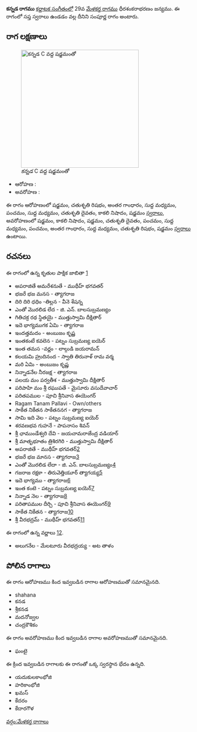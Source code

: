 {{Infobox ragam
	| name          	= కన్నడ
	| synonym	    	= 
	| mela          	= 
	| chakra        	= 
	| janaka        	= 
	| type          	= సంపూర్ణ
	| arohanam      	= {{svaraC|S|R2|G3|M1|P|M1|D2|N3|S'}} 
	| avarohanam    	= {{svaraC|S'|N3|S|D2|P|M1|P|G3|M1|R2|S}}
	| jeeva         	=
	| chhaya        	=
	| nyasa         	=
	| vishesha      	= 
	| equivalent  		= 
}}
{{కర్ణాటక సంగీత రాగాలు}}
'''కన్నడ రాగము''' [[కర్ణాటక సంగీతం]]లో 29వ [[మేళకర్త రాగము]] ధీరశంకరాభరణం జన్యము.  ఈ రాగంలో సప్త స్వరాలు ఉండడం వల్ల దీనిని సంపూర్ణ రాగం అంటారు.


==రాగ లక్షణాలు==
[[Image:kannada_kb2wiki.png|thumb|right|316px|''కన్నడ'' C వద్ద షడ్జమంతో]]

* ఆరోహణ : {{svaraC|S|R2|G3|M1|P|M1|D2|N3|S'}} 
* అవరోహణ : {{svaraC|S'|N3|S|D2|P|M1|P|G3|M1|R2|S}}

ఈ రాగం ఆరోహణంలో షడ్జమం, చతుశృతి రిషభం, అంతర గాంధారం, సుద్ద మధ్యమం, పంచమం, సుద్ద మధ్యమం, చతుశృతి దైవతం, కాకలి  నిషాదం, షడ్జమం [[స్వరాలు]], అవరోహణంలో షడ్జమం, కాకలి  నిషాదం, షడ్జమం, చతుశృతి దైవతం, పంచమం, సుద్ద మధ్యమం, పంచమం, అంతర గాంధారం, సుద్ద మధ్యమం, చతుశృతి రిషభం, షడ్జమం [[స్వరాలు]] ఉంటాయి.

==రచనలు==
ఈ రాగంలో ఉన్న కృతుల పాక్షిక జాబితా [https://github.com/ssrihari/ragavardhini/blob/master/ragas/kritis.psv]
* అపరాజితే అమరేశనుతే - ముథీహ్ భగవతర్
* భజరే భజ మనస - త్యాగరాజ
* దిరి దిరి ధధిం -తిల్లన - వీనె శేషన్న
* ఎంతో  మొరలిడ లేద - జి. ఎన్. బాలసుబ్రమణ్యం
* గితిచక్ర రథ స్థితయై - ముత్తుస్వామి దీక్షితార్
* ఇదె   భాగ్యముగక ఏమి - త్యాగరాజ
* ఇందత్తమదం - అంబుజం కృష్ణ
* ఇంతకంటే కవలెన - పట్నం సుబ్రమణ్య ఐయెర్
* ఇంత తమస -వర్ణం - లాల్గుడి జయరామన్
* కలయమి హ్రుదినంద - స్వాతి తిరునాళ్ రామ వర్మ
* మరి ఏమి - అంబుజం కృష్ణ
* నిన్నాడనేల నీరజక్ష - త్యాగరాజ
* పలయ మం పర్వతీశ - ముత్తుస్వామి దీక్షితార్
* పరిపాహి మం  శ్రీ రఘుపతే - మైసూరు వసుదేవాచార్
* పరితపముల - పూచి శ్రీనివాస ఈయెంగర్
* Ragam Tanam Pallavi - Own/others
* సాకేత నికేతన సాకేతననగ - త్యాగరాజ
* సామి ఇది వెల - పట్నం సుబ్రమణ్య ఐయెర్
* శరవణభవ గుహనే - పాపనాసం  శివన్
* శ్రీ ఛాముండేశ్వరి  దేవి - జయచామరాజేంద్ర వడియార్
* శ్రీ మాతృభూతం త్రిశిరగిరి - ముత్తుస్వామి దీక్షితార్
* అపరాజితే - ముథీహ్ భగవతర్[http://www.karnatik.com/c2077.shtml]
* భజరే భజ మానస - త్యాగరాజ[http://www.karnatik.com/c1401.shtml]
* ఎంతో మొరలిడ లేదా - జి. ఎన్. బాలసుబ్రమణ్యం[http://www.karnatik.com/c3043.shtml]
* గజరాజ రక్షకా - తిరువెత్తియూర్ త్యాగయ్య[http://www.karnatik.com/c3000.shtml]
* ఇదె   భాగ్యము - త్యాగరాజ[http://www.karnatik.com/c2346.shtml]
* ఇంత  కంటె - పట్నం సుబ్రమణ్య ఐయెర్[http://www.karnatik.com/c1739.shtml]
* నిన్నాడ నెల - త్యాగరాజ[http://www.karnatik.com/c1440.shtml]
* పరితాపముల దీర్చి - పూచి శ్రీనివాస ఈయెంగర్[http://www.karnatik.com/c3246.shtml]
* సాకేత నికేతన - త్యాగరాజ[http://www.karnatik.com/c2797.shtml]
* శ్రీ వీరభద్రమ్ - ముథీహ్ భగవతర్[http://www.karnatik.com/c1948.shtml]

ఈ రాగంలో ఉన్న వర్ణాలు [http://www.carnatica.in/kriti/varnamlist.htm].
* అలుగనేల - మేలటూరు వీరభద్రయ్య - అట తాళం




==పోలిన రాగాలు==
ఈ రాగం ఆరోహణము కింద ఇవ్వబడిన రాగాల ఆరోహణముతో సమానమైనది.
* shahana
* కనడ
* శ్రీకనడ
* మదనోజ్వల
* చంద్రకౌశికం

ఈ రాగం అవరోహణము కింద ఇవ్వబడిన రాగాల అవరోహణముతో సమానమైనది.
* ఘంటై

ఈ క్రింద ఇవ్వబడిన రాగాలకు ఈ రాగంతో ఒక్క స్వరస్థాన భేదం ఉన్నది.
* యదుకులకాంభోజి
* హరికాంభోజి
* ఖమస్
* కేదరం
* కేదారగౌళ



[[వర్గం:మేళకర్త రాగాలు]]